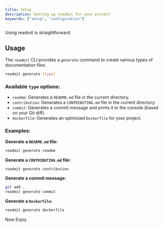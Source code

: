 ```yaml
---
title: Setup
description: Setting up readmit for your project
keywords: ["setup", "configuration"]
---
```


Using readmit is straightforward.

## Usage

The `readmit` CLI provides a `generate` command to create various types of documentation files.

```bash
readmit generate [type]
```

### Available `type` options:

- `readme`: Generates a `README.md` file in the current directory.
- `contribution`: Generates a `CONTRIBUTING.md` file in the current directory.
- `commit`: Generates a commit message and prints it to the console (based on your Git diff).
- `dockerfile`: Generates an optimized `Dockerfile` for your project.

### Examples:

**Generate a `README.md` file:**

```bash
readmit generate readme
```

**Generate a `CONTRIBUTING.md` file:**

```bash
readmit generate contribution
```

**Generate a commit message:**

```bash
git add .
readmit generate commit
```

**Generate a `Dockerfile`:**

```bash
readmit generate dockerfile
```

Now Enjoy
